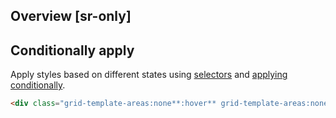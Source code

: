 ## Overview [sr-only]
<Overview/>

## Conditionally apply
Apply styles based on different states using [selectors](/guide/state-selectors) and [applying conditionally](/guide/applying-conditionally).
```html
<div class="grid-template-areas:none**:hover** grid-template-areas:none**@sm** grid-template-areas:none**@dark** grid-template-areas:none**@print**">…</div>
```

